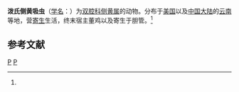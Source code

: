 {{Speciesbox
| taxon = Athesmia pricei
| binomial_authority = (McIntosh, 1937)<ref name='id9888'>{{cite web| url =http://www.bioinfo.cn/db05/BjdwSpecies.php?action=view&id=9888| title =泼氏侧黄吸虫| work =《中国动物物种编目数据库》| publisher =中国科学院微生物研究所| author =中国科学院动物研究所| accessdate =2009-04-16| deadurl =yes| archiveurl =https://web.archive.org/web/20160305064157/http://www.bioinfo.cn/db05/BjdwSpecies.php?action=view&id=9888| archivedate =2016-03-05}}</ref>
}}

'''泼氏侧黄吸虫'''（[[学名|学名]]：{{lang|la|''Athesmia pricei''}}）为[[双腔科|双腔科]][[侧黄属|侧黄属]]的动物。分布于[[美国|美国]]以及[[中国大陆|中国大陆]]的[[云南|云南]]等地，营[[寄生|寄生]]生活，终末宿主董鸡以及寄生于胆管。<ref name='id9888'/>

== 参考文献 ==
{{reflist}}

{{吸虫小作品}}
{{Taxonbar}}

[[Category:侧黄属|P]]
[[Category:1937年描述的动物|P]]